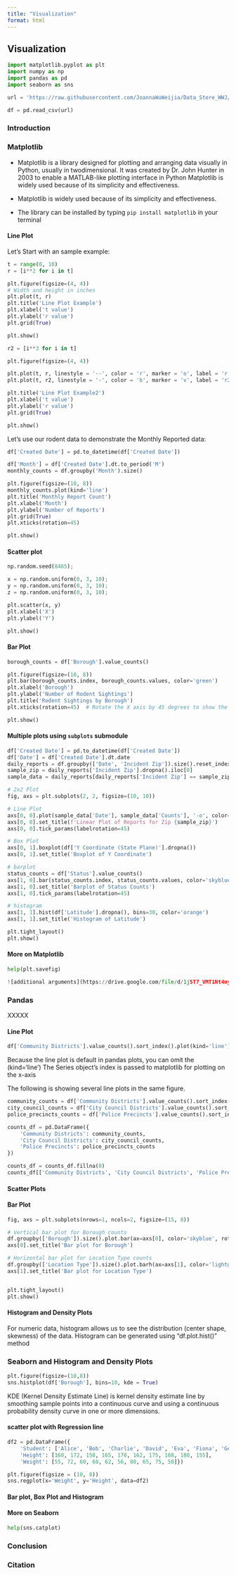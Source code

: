 ```yaml
---
title: "Visualization"
format: html
---
```


## Visualization
```python
import matplotlib.pyplot as plt
import numpy as np
import pandas as pd
import seaborn as sns
```

```python
url = 'https://raw.githubusercontent.com/JoannaWuWeijia/Data_Store_WWJ/main/cleaning_data_rodent3.csv'

df = pd.read_csv(url)
```

### Introduction




### Matplotlib
- Matplotlib is a library designed for plotting and arranging data visually in Python, usually in twodimensional. It was created by Dr. John Hunter in 2003 to enable a MATLAB-like plotting interface in Python
Matplotlib is widely used because of its simplicity and effectiveness.

- Matplotlib is widely used because of its simplicity and effectiveness.

- The library can be installed by typing `pip install matplotlib` in your terminal

#### Line Plot

Let's Start with an sample example: 
```python
t = range(0, 10) 
r = [i**2 for i in t]

plt.figure(figsize=(4, 4)) 
# Width and height in inches
plt.plot(t, r)
plt.title('Line Plot Example')
plt.xlabel('t value')
plt.ylabel('r value')
plt.grid(True)

plt.show()
```


```python
r2 = [i**3 for i in t]

plt.figure(figsize=(4, 4)) 

plt.plot(t, r, linestyle = '--', color = 'r', marker = 'o', label = 'r')
plt.plot(t, r2, linestyle = '-', color = 'b', marker = 'v', label = 'r2')

plt.title('Line Plot Example2')
plt.xlabel('t value')
plt.ylabel('r value')
plt.grid(True)

plt.show()
```

Let's use our rodent data to demonstrate the Monthly Reported data: 
```python
df['Created Date'] = pd.to_datetime(df['Created Date'])

df['Month'] = df['Created Date'].dt.to_period('M')
monthly_counts = df.groupby('Month').size()

plt.figure(figsize=(10, 8))
monthly_counts.plot(kind='line')
plt.title('Monthly Report Count')
plt.xlabel('Month')
plt.ylabel('Number of Reports')
plt.grid(True)
plt.xticks(rotation=45)

plt.show()
```

#### Scatter plot

```python
np.random.seed(8465);

x = np.random.uniform(0, 3, 10);
y = np.random.uniform(0, 3, 10);
z = np.random.uniform(0, 3, 10);

plt.scatter(x, y)
plt.xlabel('X')
plt.ylabel('Y')

plt.show()
```

#### Bar Plot
```python
borough_counts = df['Borough'].value_counts()

plt.figure(figsize=(10, 8))  
plt.bar(borough_counts.index, borough_counts.values, color='green')
plt.xlabel('Borough')  
plt.ylabel('Number of Rodent Sightings')  
plt.title('Rodent Sightings by Borough') 
plt.xticks(rotation=45)  # Rotate the X axis by 45 degrees to show the long labels

plt.show()
```

#### Multiple plots using `subplots` submodule
```python
df['Created Date'] = pd.to_datetime(df['Created Date'])
df['Date'] = df['Created Date'].dt.date
daily_reports = df.groupby(['Date', 'Incident Zip']).size().reset_index(name='Counts')
sample_zip = daily_reports['Incident Zip'].dropna().iloc[0]
sample_data = daily_reports[daily_reports['Incident Zip'] == sample_zip]

# 2x2 Plot
fig, axs = plt.subplots(2, 2, figsize=(10, 10))

# Line Plot
axs[0, 0].plot(sample_data['Date'], sample_data['Counts'], '-o', color='green')
axs[0, 0].set_title(f'Linear Plot of Reports for Zip {sample_zip}')
axs[0, 0].tick_params(labelrotation=45)

# Box Plot
axs[0, 1].boxplot(df['Y Coordinate (State Plane)'].dropna())
axs[0, 1].set_title('Boxplot of Y Coordinate')

# barplot
status_counts = df['Status'].value_counts()
axs[1, 0].bar(status_counts.index, status_counts.values, color='skyblue')
axs[1, 0].set_title('Barplot of Status Counts')
axs[1, 0].tick_params(labelrotation=45)

# histogram
axs[1, 1].hist(df['Latitude'].dropna(), bins=30, color='orange')
axs[1, 1].set_title('Histogram of Latitude')

plt.tight_layout()
plt.show()
```

#### More on Matplotlib
```python
help(plt.savefig)
```

```python
![additional arguments](https://drive.google.com/file/d/1j5T7_VMT1Nt4myukcmar0UMcZOHqurCk/view?usp=sharing)
```

### Pandas
XXXXX


#### Line Plot
```python
df['Community Districts'].value_counts().sort_index().plot(kind='line')
```

Because the line plot is default in pandas plots, you can omit the (kind='line')
The Series object’s index is passed to matplotlib for plotting on the x-axis


The following is showing several line plots in the same figure. 
```python
community_counts = df['Community Districts'].value_counts().sort_index()
city_council_counts = df['City Council Districts'].value_counts().sort_index()
police_precincts_counts = df['Police Precincts'].value_counts().sort_index()

counts_df = pd.DataFrame({
    'Community Districts': community_counts,
    'City Council Districts': city_council_counts,
    'Police Precincts': police_precincts_counts
})

counts_df = counts_df.fillna(0)
counts_df[['Community Districts', 'City Council Districts', 'Police Precincts']].plot() 
```

#### Scatter Plots



#### Bar Plot
```python
fig, axs = plt.subplots(nrows=1, ncols=2, figsize=(15, 8))

# Vertical bar plot for Borough counts
df.groupby(['Borough']).size().plot.bar(ax=axs[0], color='skyblue', rot=0)
axs[0].set_title('Bar plot for Borough')

# Horizontal bar plot for Location Type counts
df.groupby(['Location Type']).size().plot.barh(ax=axs[1], color='lightgreen')
axs[1].set_title('Bar plot for Location Type')


plt.tight_layout()
plt.show()
```



#### Histogram and Density Plots
For numeric data, histogram allows us to see the distribution (center shape, skewness) of the data.
Histogram can be generated using "df.plot.hist()"
method


### Seaborn and Histogram and Density Plots
```python
plt.figure(figsize=(10,8))
sns.histplot(df['Borough'], bins=10, kde = True)
```

KDE (Kernel Density Estimate Line) is kernel density estimate line by smoothing sample points into a continuous curve and using a continuous probability density curve in one or more dimensions. 

#### scatter plot with Regression line
```python
df2 = pd.DataFrame({
    'Student': ['Alice', 'Bob', 'Charlie', 'David', 'Eva', 'Fiona', 'George', 'Hannah', 'Ian', 'Julia'],
    'Height': [160, 172, 158, 165, 170, 162, 175, 168, 180, 155],
    'Weight': [55, 72, 60, 68, 62, 56, 80, 65, 75, 50]})

plt.figure(figsize = (10, 8))
sns.regplot(x='Weight', y='Height', data=df2)
```

#### Bar plot, Box Plot and Histogram



#### More on Seaborn
```python
help(sns.catplot)
```

### Conclusion

### Citation
